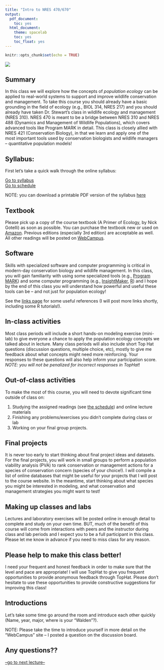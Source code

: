 ```yaml
---
title: "Intro to NRES 470/670"
output:
  pdf_document:
    toc: yes
  html_document:
    theme: spacelab
    toc: yes
    toc_float: yes
---
```


```r
knitr::opts_chunk$set(echo = TRUE)
```


![](prairie_dogs2.jpg)    

## Summary

In this class we will explore how the concepts of *population ecology* can be applied to real-world systems to support and improve wildlife conservation and management. To take this course you should already have a basic grounding in the field of ecology (e.g., BIOL 314, NRES 217) and you should already have taken Dr. Stewart's class in wildlife ecology and management (NRES 310). NRES 470 is meant to be a bridge between NRES 310 and NRES 488 (Dynamics and Management of Wildlife Populations), which covers advanced tools like Program MARK in detail. This class is closely allied with NRES 421 (Conservation Biology), in that we learn and apply one of the most important tools used by conservation biologists and wildlife managers -- quantitative population models!    

## Syllabus:
First let's take a quick walk through the online syllabus:

[Go to syllabus](index.html)   
[Go to schedule](schedule.html)

NOTE: you can download a printable PDF version of the syllabus [here](Syllabus.pdf)     

## Textbook
Please pick up a copy of the course textbook (A Primer of Ecology, by Nick Gotelli) as soon as possible. You can purchase the textbook new or used on [Amazon](https://www.amazon.com/Primer-Ecology-Fourth-Nicholas-Gotelli/dp/0878933182/ref=sr_1_1?s=books&ie=UTF8&qid=1484867155&sr=1-1&keywords=a+primer+of+ecology). Previous editions (especially 3rd edition) are acceptable as well. All other readings will be posted on [WebCampus](https://unr.instructure.com/).

## Software
Skills with specialized software and computer programming is critical in modern-day conservation biology and wildlife management. In this class, you will gain familiarity with using some specialized tools (e.g., [Program MARK](http://www.phidot.org/software/mark/)) and some computer programming (e.g., [InsightMaker](https://insightmaker.com/), [R](https://cran.r-project.org/)) and I hope by the end of this class you will understand how powerful and useful these tools can be -- and not just for population ecology!

See the [links page](Links.html) for some useful references (I will post more links shortly, including some R tutorials!).

## In-class activities
Most class periods will include a short hands-on modeling exercise (mini-lab) to give everyone a chance to apply the population ecology concepts we talked about in lecture. Many class periods will also include short Top Hat questions (discussion questions, multiple choice, etc), mostly to give me feedback about what concepts might need more reinforcing. Your responses to these questions will also help inform your participation score. _NOTE: you will not be penalized for incorrect responses in TopHat_!   

## Out-of-class activities
To make the most of this course, you will need to devote significant time outside of class on:    

1. Studying the assigned readings (see [the schedule](schedule.html)) and online lecture materials        
2. Finishing any problems/exercises you didn't complete during class or lab        
3. Working on your final group projects.      

## Final projects
It is never too early to start thinking about final project ideas and datasets. For the final projects, you will work in small groups to perform a population viability analysis (PVA) to rank conservation or management actions for a species of conservation concern (species of your choice!). I will compile a list of online databases that might be useful for your projects that I will post to the course website. In the meantime, start thinking about what species you might be interested in modeling, and what conservation and management strategies you might want to test!      

## Making up classes and labs
Lectures and laboratory exercises will be posted online in enough detail to complete and study on your own time. BUT, much of the benefit of this course will come from interactions with peers and the instructor during class and lab periods and I expect you to be a full participant in this class. Please let me know in advance if you need to miss class for any reason.    

## Please help to make this class better!
I need your frequent and honest feedback in order to make sure that the level and pace are appropriate! I will use TopHat to give you frequent opportunities to provide anonymous feedback through TopHat. Please don't hesitate to use these opportunities to provide constructive suggestions for improving this class!

## Introductions
Let's take some time go around the room and introduce each other quickly (Name, year, major, where is your "Walden"?).

NOTE: Please take the time to introduce yourself in more detail on the "WebCampus" site -- I posted a question on the discussion board.  

## Any questions??


[--go to next lecture--](LECTURE1.html)





